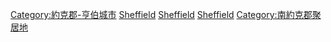 [[Category:約克郡-亨伯城市|Category:約克郡-亨伯城市]]
[[Category:英格蘭的都市自治市|Sheffield]]
[[Category:南約克郡地方政府轄區|Sheffield]]
[[Category:英格蘭轄區|Sheffield]]
[[Category:南約克郡聚居地|Category:南約克郡聚居地]]